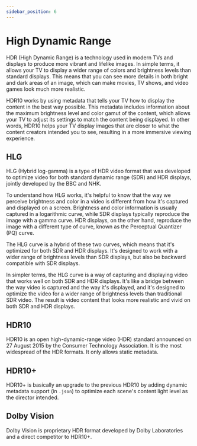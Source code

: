 ```yaml
---
sidebar_position: 6
---
```


# High Dynamic Range

HDR (High Dynamic Range) is a technology used in modern TVs and displays to produce more vibrant and lifelike images. In simple terms, it allows your TV to display a wider range of colors and brightness levels than standard displays. This means that you can see more details in both bright and dark areas of an image, which can make movies, TV shows, and video games look much more realistic.

HDR10 works by using metadata that tells your TV how to display the content in the best way possible. This metadata includes information about the maximum brightness level and color gamut of the content, which allows your TV to adjust its settings to match the content being displayed. In other words, HDR10 helps your TV display images that are closer to what the content creators intended you to see, resulting in a more immersive viewing experience.



## HLG

HLG (Hybrid log-gamma) is a type of HDR video format that was developed to optimize video for both standard dynamic range (SDR) and HDR displays, jointly developed by the BBC and NHK.

To understand how HLG works, it's helpful to know that the way we perceive brightness and color in a video is different from how it's captured and displayed on a screen. Brightness and color information is usually captured in a logarithmic curve, while SDR displays typically reproduce the image with a gamma curve. HDR displays, on the other hand, reproduce the image with a different type of curve, known as the Perceptual Quantizer (PQ) curve.

The HLG curve is a hybrid of these two curves, which means that it's optimized for both SDR and HDR displays. It's designed to work with a wider range of brightness levels than SDR displays, but also be backward compatible with SDR displays.

In simpler terms, the HLG curve is a way of capturing and displaying video that works well on both SDR and HDR displays. It's like a bridge between the way video is captured and the way it's displayed, and it's designed to optimize the video for a wider range of brightness levels than traditional SDR video. The result is video content that looks more realistic and vivid on both SDR and HDR displays.



## HDR10

HDR10 is an open high-dynamic-range video (HDR) standard announced on 27 August 2015 by the Consumer Technology Association. It is the most widespread of the HDR formats. It only allows static metadata.



## HDR10+

HDR10+ is basically an upgrade to the previous HDR10 by adding dynamic metadata support (in ``.json``) to optimize each scene's content light level as the director intended.



## Dolby Vision

Dolby Vision is proprietary HDR format developed by Dolby Laboratories and a direct competitor to HDR10+.
